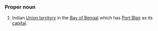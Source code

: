 ===Proper noun===
#Indian [[Union territory]] in the [[Bay of Bengal]] which has [[Port Blair]] as its [[capital]].